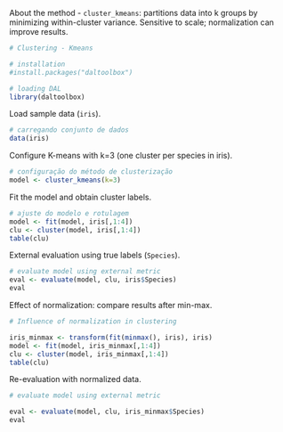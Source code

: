 About the method
- `cluster_kmeans`: partitions data into k groups by minimizing within-cluster variance. Sensitive to scale; normalization can improve results.

```r
# Clustering - Kmeans

# installation 
#install.packages("daltoolbox")

# loading DAL
library(daltoolbox)  
```

Load sample data (`iris`).
```r
# carregando conjunto de dados
data(iris)
```

Configure K-means with k=3 (one cluster per species in iris).
```r
# configuração do método de clusterização
model <- cluster_kmeans(k=3)
```

Fit the model and obtain cluster labels.
```r
# ajuste do modelo e rotulagem
model <- fit(model, iris[,1:4])
clu <- cluster(model, iris[,1:4])
table(clu)
```

External evaluation using true labels (`Species`).
```r
# evaluate model using external metric
eval <- evaluate(model, clu, iris$Species)
eval
```


Effect of normalization: compare results after min-max.
```r
# Influence of normalization in clustering

iris_minmax <- transform(fit(minmax(), iris), iris)
model <- fit(model, iris_minmax[,1:4])
clu <- cluster(model, iris_minmax[,1:4])
table(clu)
```

Re-evaluation with normalized data.
```r
# evaluate model using external metric

eval <- evaluate(model, clu, iris_minmax$Species)
eval
```
